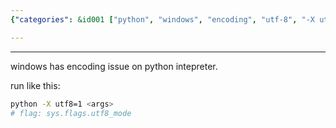 ```yaml
---
{"categories": &id001 ["python", "windows", "encoding", "utf-8", "-X utf8=1", "sys.flags.utf8_mode", "solution"], "category": "Python programming", "date": "2023-07-05 09:39:32", "description": "The text dives into a Python encoding problem encountered on Windows systems. It proposes two solutions: running the interpreter with the &grave;-X utf8=1&grave; flag or setting &grave;sys.flags.utf8_mode&grave;. This ensures proper handling of Unicode characters and eliminates any potential encoding issues in Python scripts.", "tags": *id001, "title": "python encoding issue"}

---
```


------

windows has encoding issue on python intepreter.

run like this:
```bash
python -X utf8=1 <args>
# flag: sys.flags.utf8_mode

```

